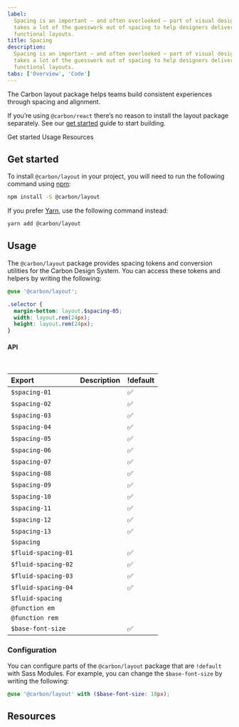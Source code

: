 ```yaml
---
label:
  Spacing is an important — and often overlooked — part of visual design. Carbon
  takes a lot of the guesswork out of spacing to help designers deliver clear,
  functional layouts.
title: Spacing
description:
  Spacing is an important — and often overlooked — part of visual design. Carbon
  takes a lot of the guesswork out of spacing to help designers deliver clear,
  functional layouts.
tabs: ['Overview', 'Code']
---
```


<PageDescription>

The Carbon layout package helps teams build consistent experiences through
spacing and alignment.

</PageDescription>

<InlineNotification>

If you’re using `@carbon/react` there’s no reason to install the layout package
separately. See our [get started](/get-started/develop/react) guide to start
building.

</InlineNotification>

<AnchorLinks>

<AnchorLink>Get started</AnchorLink>
<AnchorLink>Usage</AnchorLink>
<AnchorLink>Resources</AnchorLink>

</AnchorLinks>

## Get started

To install `@carbon/layout` in your project, you will need to run the following
command using [npm](https://www.npmjs.com/):

```bash
npm install -S @carbon/layout
```

If you prefer [Yarn](https://yarnpkg.com/en/), use the following command
instead:

```bash
yarn add @carbon/layout
```

## Usage

The `@carbon/layout` package provides spacing tokens and conversion utilities
for the Carbon Design System. You can access these tokens and helpers by writing
the following:

```scss
@use '@carbon/layout';

.selector {
  margin-bottom: layout.$spacing-05;
  width: layout.rem(24px);
  height: layout.rem(24px);
}
```

#### API

<br />

| Export              | Description | !default |
| :------------------ | :---------- | :------- |
| `$spacing-01`       |             | ✅       |
| `$spacing-02`       |             | ✅       |
| `$spacing-03`       |             | ✅       |
| `$spacing-04`       |             | ✅       |
| `$spacing-05`       |             | ✅       |
| `$spacing-06`       |             | ✅       |
| `$spacing-07`       |             | ✅       |
| `$spacing-08`       |             | ✅       |
| `$spacing-09`       |             | ✅       |
| `$spacing-10`       |             | ✅       |
| `$spacing-11`       |             | ✅       |
| `$spacing-12`       |             | ✅       |
| `$spacing-13`       |             | ✅       |
| `$spacing `         |             |          |
| `$fluid-spacing-01` |             | ✅       |
| `$fluid-spacing-02` |             | ✅       |
| `$fluid-spacing-03` |             | ✅       |
| `$fluid-spacing-04` |             | ✅       |
| `$fluid-spacing `   |             |          |
| `@function em`      |             |          |
| `@function rem`     |             |          |
| `$base-font-size`   |             | ✅       |

### Configuration

You can configure parts of the `@carbon/layout` package that are `!default` with
Sass Modules. For example, you can change the `$base-font-size` by writing the
following:

```scss
@use '@carbon/layout' with ($base-font-size: 18px);
```

## Resources

<Row className="resource-card-group">
  <Column colMd={4} colLg={4} noGutterSm>
    <ResourceCard
      subTitle="Carbon layout package"
      href="https://github.com/carbon-design-system/carbon/blob/v10/packages/layout"
    >

<MdxIcon name="bee" />

  </ResourceCard>
  </Column>
  <Column colMd={4} colLg={4} noGutterSm>
    <ResourceCard
      subTitle="Layout package demo"
      href="https://carbon-elements.netlify.app/layout/examples/preview/"
    >

<MdxIcon name="bee" />

  </ResourceCard>
  </Column>
</Row>
